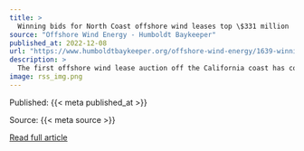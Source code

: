 ```yaml
---
title: >
  Winning bids for North Coast offshore wind leases top \$331 million
source: "Offshore Wind Energy - Humboldt Baykeeper"
published_at: 2022-12-08
url: "https://www.humboldtbaykeeper.org/offshore-wind-energy/1639-winning-bids-for-north-coast-offshore-wind-leases-top-331-million-2"
description: >
  The first offshore wind lease auction off the California coast has come to a close and the winners of the leases have been announced.The U.S. Department of the Interior announced the two leases in the Humboldt wind energy area, 21 miles off the coast of Humboldt Bay, were awarded to RWE Offshore Wind Holdings — 63,338 acres for $157.7 million — and California North Floating — 69,031 for $173.8 million — just before noon on Wednesday.The five leases, including three roughly 80,000-acre apiece leases off Morro Bay, garnered $757.1 million for 373,268 acres capable of generating 4.6 gigawatts of energy, or enough power for 1.5 million homes. The winning bids off the coast of Morro Bay were from Equinor Wind US ($130 million), Central California Offshore Wind ($150.3 million), and Invenergy California Offshore ($145.3 million).The lease sale is a significant milestone in meeting the state and nation’s goals to address the climate crisis. Wind energy is expected to complement solar energy, which is plentiful during the day while wind speeds are stronger when the sun goes down.Humboldt County doesn’t have the transmission infrastructure in place to develop a large offshore wind farm right away, so developers are expected to start with a smaller community-scale project.&nbsp;Read More
image: rss_img.png
---
```



  Published: {{< meta published_at >}}
  

  Source: {{< meta source >}}
  

  [Read full article]({{< meta url >}})
  

